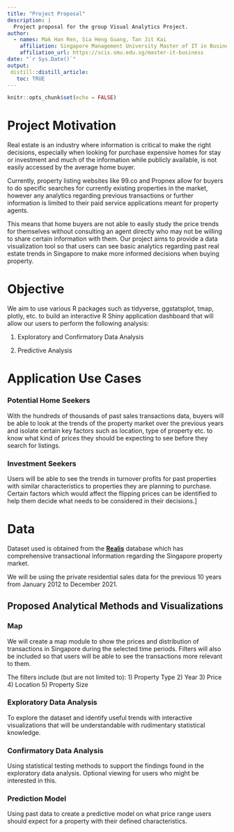 ```yaml
---
title: "Project Proposal"
description: |
  Project proposal for the group Visual Analytics Project.
author:
  - names: Mak Han Ren, Sia Heng Guang, Tan Jit Kai
    affiliation: Singapore Management University Master of IT in Business
    affiliation_url: https://scis.smu.edu.sg/master-it-business
date: "`r Sys.Date()`"
output: 
 distill::distill_article:
   toc: TRUE
---
```


```r
knitr::opts_chunk$set(echo = FALSE)
```

# Project Motivation


Real estate is an industry where information is critical to make the right decisions, especially when looking for purchase expensive homes for stay or investment and much of the information while publicly available, is not easily accessed by the average home buyer. 

Currently, property listing websites like 99.co and Propnex allow for buyers to do specific searches for currently existing properties in the market, however any analytics regarding previous transactions or further information is limited to their paid service applications meant for property agents. 

This means that home buyers are not able to easily study the price trends for themselves without consulting an agent directly who may not be willing to share certain information with them. Our project aims to provide a data visualization tool so that users can see basic analytics regarding past real estate trends in Singapore to make more informed decisions when buying property. 


# Objective 

We aim to use various R packages such as tidyverse, ggstatsplot, tmap, plotly, etc. to build an interactive R Shiny application dashboard that will allow our users to perform the following analysis: 

  1) Exploratory and Confirmatory Data Analysis 

  2) Predictive Analysis 


# Application Use Cases

### Potential Home Seekers 

With the hundreds of thousands of past sales transactions data, buyers will be able to look at the trends of the property market over the previous years and isolate certain key factors such as location, type of property etc. to know what kind of prices they should be expecting to see before they search for listings.

### Investment Seekers 

Users will be able to see the trends in turnover profits for past properties with similar characteristics to properties they are planning to purchase. Certain factors which would affect the flipping prices can be identified to help them decide what needs to be considered in their decisions.]

# Data

Dataset used is obtained from the [**Realis**](https://www.ura.gov.sg/reis/index) database which has comprehensive transactional information regarding the Singapore property market.  

We will be using the private residential sales data for the previous 10 years from January 2012 to December 2021. 


## Proposed Analytical Methods and Visualizations

### Map

We will create a map module to show the prices and distribution of transactions in Singapore during the selected time periods.
Filters will also be included so that users will be able to see the transactions more relevant to them.

The filters include (but are not limited to):
  1) Property Type
  2) Year
  3) Price
  4) Location
  5) Property Size
  
### Exploratory Data Analysis

To explore the dataset and identify useful trends with interactive visualizations that will be understandable with rudimentary statistical knowledge. 

### Confirmatory Data Analysis

Using statistical testing methods to support the findings found in the exploratory data analysis. Optional viewing for users who might be interested in this. 

### Prediction Model

Using past data to create a predictive model on what price range users should expect for a property with their defined characteristics. 
